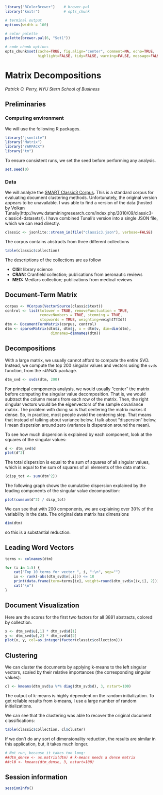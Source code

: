 ```r
library("RColorBrewer")    # brewer.pal
library("knitr")           # opts_chunk

# terminal output
options(width = 100)

# color palette
palette(brewer.pal(6, "Set1"))

# code chunk options
opts_chunk$set(cache=TRUE, fig.align="center", comment=NA, echo=TRUE,
               highlight=FALSE, tidy=FALSE, warning=FALSE, message=FALSE)
```

Matrix Decompositions
=====================
*Patrick O. Perry, NYU Stern School of Business*


Preliminaries
-------------

### Computing environment


We will use the following R packages.

```r
library("jsonlite")
library("Matrix")
library("rARPACK")
library("tm")
```

To ensure consistent runs, we set the seed before performing any
analysis.

```r
set.seed(0)
```


### Data

We will analyze the [SMART Classic3 Corpus](https://en.wikipedia.org/wiki/SMART_Information_Retrieval_System). This is a standard corpus for evaluating document clustering methods. Unfortunately, the original version appears to be unavailable. I was able to find a version of the data [hosted by Volkan Tunaliy(http://www.dataminingresearch.com/index.php/2010/09/classic3-classic4-datasets/). I have combined Tunali's version into a single JSON file, which we can read directly.

```r
classic <- jsonlite::stream_in(file("classic3.json"), verbose=FALSE)
```

The corpus contains abstracts from three different collections
```r
table(classic$collection)
```
The descriptions of the collections are as follow

+ **CISI:** library science
+ **CRAN:** Cranfield collection; publications from aeronautic reviews
+ **MED:** Medlars collection; publications from medical reviews


Document-Term Matrix
--------------------

```r
corpus <- VCorpus(VectorSource(classic$text))
control <- list(tolower = TRUE, removePunctuation = TRUE,
                removeNumbers = TRUE, stemming = TRUE,
                stopwords = TRUE, weighting=weightTfIdf)
dtm <- DocumentTermMatrix(corpus, control)
dtm <- sparseMatrix(dtm$i, dtm$j, x = dtm$v, dim=dim(dtm),
                     dimnames=dimnames(dtm))
```


Decompositions
--------------

With a large matrix, we usually cannot afford to compute the entire
SVD. Instead, we compute the top 200 singular values and vectors using
the `svds` function, from the `rARPACK` package.
```r
dtm_svd <- svds(dtm, 200)
```

For principal components analysis, we would usually "center" the matrix before
computing the singular value decomposition. That is, we would subtract the
column means from each row of the matrix. Then, the right singular vectors
would be the eigenvectors of the sample covariance matrix. The problem with
doing so is that centering the matrix makes it dense. So, in practice, most
people avoid the centering step. That means that instead of talking about
variance below, I talk about "dispersion" below, I mean dispersion around
zero (variance is dispersion around the mean).

To see how much dispersion is explained by each component, look at the squares
of the singular values:

```r
d <- dtm_svd$d
plot(d^2)
```

The total dispersion is equal to the sum of squares of all singular values,
which is equal to the sum of squares of all elements of the data matrix.

```r
(disp_tot <- sum(dtm^2))
```

The following graph shows the cumulative dispersion explained by the leading components of the singular value decomposition:
```r
plot(cumsum(d^2) / disp_tot)
```
We can see that with 200 components, we are explaining over 30% of the
variability in the data. The original data matrix has dimensions
```r
dim(dtm)
```
so this is a substantial reduction.


Leading Word Vectors
--------------------

```r
terms <- colnames(dtm)

for (i in 1:5) {
    cat("Top 10 terms for vector ", i, ":\n", sep="")
    ix <- rank(-abs(dtm_svd$v[,i])) <= 10
    print(data.frame(term=terms[ix], weight=round(dtm_svd$v[ix,i], 2)))
    cat("\n")
}
```


Document Visualization
----------------------

Here are the scores for the first two factors for all 3891 abstracts,
colored by collection.

```r
x <- dtm_svd$u[,1] * dtm_svd$d[1]
y <- dtm_svd$u[,2] * dtm_svd$d[2]
plot(x, y, col=as.integer(factor(classic$collection)))
```


Clustering
----------

We can cluster the documents by applying k-means to the left singular
vectors, scaled by their relative importances (the corresponding singular
values):
```r
cl <- kmeans(dtm_svd$u %*% diag(dtm_svd$d), 3, nstart=100)
```
The output of k-means is highly dependent on the random initialization. To get
reliable results from k-means, I use a large number of random initializations.


We can see that the clustering was able to recover the original document
classifications:
```r
table(classic$collection, cl$cluster)
```

If we don't do any sort of dimensionality reduction, the results are
similar in this application, but, it takes much longer.
```r
# Not run, because it takes too long:
##dtm_dense <- as.matrix(dtm) # k-means needs a dense matrix
##cl0 <- kmeans(dtm_dense, 3, nstart=100)
```



Session information
-------------------

```r
sessionInfo()
```


[yelp-academic]: http://www.yelp.com/academic_dataset
[manage_api_keys]: https://www.yelp.com/developers/manage_api_keys

